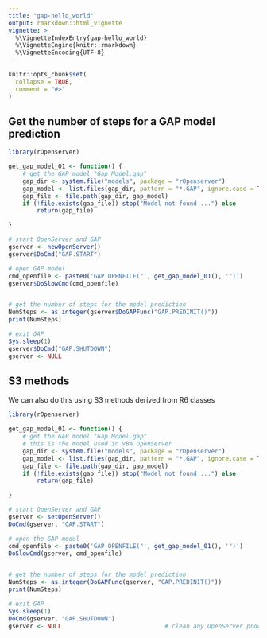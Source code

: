 ```yaml
---
title: "gap-hello_world"
output: rmarkdown::html_vignette
vignette: >
  %\VignetteIndexEntry{gap-hello_world}
  %\VignetteEngine{knitr::rmarkdown}
  %\VignetteEncoding{UTF-8}
---
```


```r
knitr::opts_chunk$set(
  collapse = TRUE,
  comment = "#>"
)
```


## Get the number of steps for a GAP model prediction

```r
library(rOpenserver)

get_gap_model_01 <- function() {
    # get the GAP model "Gap Model.gap"
    gap_dir <- system.file("models", package = "rOpenserver")
    gap_model <- list.files(gap_dir, pattern = "*.GAP", ignore.case = TRUE)[1]
    gap_file <- file.path(gap_dir, gap_model)
    if (!file.exists(gap_file)) stop("Model not found ...") else
        return(gap_file)

}

# start OpenServer and GAP
gserver <- newOpenServer()
gserver$DoCmd("GAP.START")

# open GAP model
cmd_openfile <- paste0('GAP.OPENFILE("', get_gap_model_01(), '")')
gserver$DoSlowCmd(cmd_openfile)


# get the number of steps for the model prediction
NumSteps <- as.integer(gserver$DoGAPFunc("GAP.PREDINIT()"))
print(NumSteps)

# exit GAP
Sys.sleep(1)
gserver$DoCmd("GAP.SHUTDOWN")
gserver <- NULL
```


## S3 methods
We can also do this using S3 methods derived from R6 classes


```r
library(rOpenserver)

get_gap_model_01 <- function() {
    # get the GAP model "Gap Model.gap"
    # this is the model used in VBA OpenServer
    gap_dir <- system.file("models", package = "rOpenserver")
    gap_model <- list.files(gap_dir, pattern = "*.GAP", ignore.case = TRUE)[1]
    gap_file <- file.path(gap_dir, gap_model)
    if (!file.exists(gap_file)) stop("Model not found ...") else
        return(gap_file)

}

# start OpenServer and GAP
gserver <- setOpenServer()
DoCmd(gserver, "GAP.START")

# open the GAP model
cmd_openfile <- paste0('GAP.OPENFILE("', get_gap_model_01(), '")')
DoSlowCmd(gserver, cmd_openfile)


# get the number of steps for the model prediction
NumSteps <- as.integer(DoGAPFunc(gserver, "GAP.PREDINIT()"))
print(NumSteps)

# exit GAP
Sys.sleep(1)
DoCmd(gserver, "GAP.SHUTDOWN")
gserver <- NULL                             # clean any OpenServer processes
```
